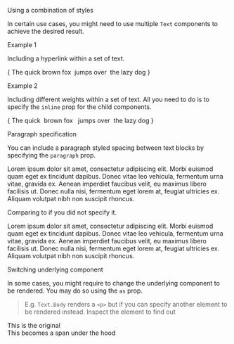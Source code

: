 
<Meta title="General/Text/Advanced Usage" />

<Title>Advanced Usage</Title>

<Heading3>Using a combination of styles</Heading3>

In certain use cases, you might need to use multiple `Text` components to achieve the desired result.

<Heading4>Example 1</Heading4>

Including a hyperlink within a set of text.

<Unstyled>
    <PreviewBox>
        {
            <Text.Body>
                The quick brown fox&nbsp;
                <Text.Hyperlink.Default href="https://www.google.com">
                    jumps over
                </Text.Hyperlink.Default>
                &nbsp;the lazy dog
            </Text.Body>
        }
    </PreviewBox>
</Unstyled>

<Heading4>Example 2</Heading4>

Including different weights within a set of text. All you need to do is to specify the `inline` prop
for the child components.

<Unstyled>
    <PreviewBox>
        {
            <Text.Body>
                The quick&nbsp;
                <Text.Body weight="light" inline={true}>
                    brown fox
                </Text.Body>&nbsp;
                <Text.Body weight="semibold" inline={true}>
                    jumps over
                </Text.Body>
                &nbsp;the lazy dog
            </Text.Body>
        }
    </PreviewBox>
</Unstyled>

<Heading3>Paragraph specification</Heading3>

You can include a paragraph styled spacing between text blocks by specifying the `paragraph` prop.

<Unstyled>
    <PreviewBox>
        <Text.Body paragraph={true}>
            Lorem ipsum dolor sit amet, consectetur adipiscing elit. Morbi
            euismod quam eget ex tincidunt dapibus. Donec vitae leo vehicula,
            fermentum urna vitae, gravida ex.
        </Text.Body>
        <Text.Body paragraph={true}>
            Aenean imperdiet faucibus velit, eu maximus libero facilisis ut.
            Donec nulla nisi, fermentum eget lorem at, feugiat ultricies ex.
            Aliquam volutpat nibh non suscipit rhoncus.
        </Text.Body>
    </PreviewBox>
</Unstyled>

Comparing to if you did not specify it.

<Unstyled>
    <PreviewBox>
        <Text.Body>
            Lorem ipsum dolor sit amet, consectetur adipiscing elit. Morbi
            euismod quam eget ex tincidunt dapibus. Donec vitae leo vehicula,
            fermentum urna vitae, gravida ex.
        </Text.Body>
        <Text.Body>
            Aenean imperdiet faucibus velit, eu maximus libero facilisis ut.
            Donec nulla nisi, fermentum eget lorem at, feugiat ultricies ex.
            Aliquam volutpat nibh non suscipit rhoncus.
        </Text.Body>
    </PreviewBox>
</Unstyled>

<Heading3>Switching underlying component</Heading3>

In some cases, you might require to change the underlying component to be
rendered. You may do so using the `as` prop.

> E.g. `Text.Body` renders a `<p>` but if you can specify another element to be
> rendered instead. Inspect the element to find out

<Unstyled>
    <PreviewBox>
        <Text.Body>This is the original</Text.Body>
        <br />
        <Text.Body as="span">This becomes a span under the hood</Text.Body>
    </PreviewBox>
</Unstyled>

